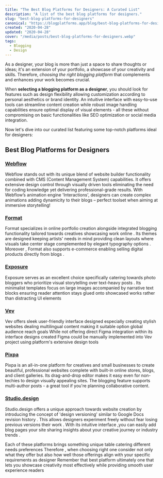 ```yaml
---
title: "The Best Blog Platforms for Designers: A Curated List"
description: "A list of the best blog platforms for designers."
slug: "best-blog-platforms-for-designers"
canonical: "https://blogplatforms.app/blog/best-blog-platforms-for-designers"
created: "2020-04-28"
updated: "2020-04-28"
cover: "/media/posts/best-blog-platforms-for-designers.webp"
tags:
  - Blogging
  - Design
---
```



As a designer, your blog is more than just a space to share thoughts or ideas; it's an extension of your portfolio, a showcase of your creativity and skills. Therefore, _choosing the right blogging platform_ that complements and enhances your work becomes crucial.

When __selecting a blogging platform as a designer__, you should look for features such as design flexibility allowing customization according to personal aesthetics or brand identity. An intuitive interface with easy-to-use tools can streamline content creation while robust image handling capabilities ensure optimal display of visual elements - all these without compromising on basic functionalities like SEO optimization or social media integration.

Now let's dive into our curated list featuring some top-notch platforms ideal for designers:

## Best Blog Platforms for Designers

### [Webflow](/platforms/webflow)

Webflow stands out with its unique blend of website builder functionality combined with CMS (Content Management System) capabilities. It offers extensive design control through visually driven tools eliminating the need for coding knowledge yet delivering professional-grade results. With Webflow’s animation engine 'Interactions', designers can create complex animations adding dynamicity to their blogs – perfect toolset when aiming at immersive storytelling!

### [Format](/platforms/format)

Format specializes in online portfolio creation alongside integrated blogging functionality tailored towards creatives showcasing work online . Its themes are designed keeping artists' needs in mind providing clean layouts where visuals take center stage complemented by elegant typography options . Moreover , Format also supports e-commerce enabling selling digital products directly from blogs .

### [Exposure](/platforms/exposure)

Exposure serves as an excellent choice specifically catering towards photo bloggers who prioritize visual storytelling over text-heavy posts . Its minimalist templates focus on large images accompanied by narrative text blocks ensuring reader attention stays glued onto showcased works rather than distracting UI elements

### [Vev](/platforms/vev)

Vev offers sleek user-friendly interface designed especially creating stylish websites dealing multilingual content making it suitable option global audience reach goals While not offering direct Figma integration within its interface designs created Figma could be manually implemented into Vev project using platform's extensive design tools

### [Pixpa](/platforms/pixpa)

Pixpa is an all-in-one platform for creatives and small businesses to create beautiful, professional websites complete with built-in online stores, blogs, and client galleries. Its drag-and-drop editor makes it easy even for non-techies to design visually appealing sites. The blogging feature supports multi-author posts - a great tool if you're planning collaborative content.

### [Studio.design](/platforms/studio)

Studio.design offers a unique approach towards website creation by introducing the concept of 'design versioning' similar to Google Docs revision history . This allows designers experiment freely without fear losing previous versions their work . With its intuitive interface ,you can easily add blog pages your site sharing insights about your creative journey or industry trends .

Each of these platforms brings something unique table catering different needs preferences Therefore , when choosing right one consider not only what they offer but also how well those offerings align with your specific requirements as designer Remember that best platform ultimately one that lets you showcase creativity most effectively while providing smooth user experience readers

